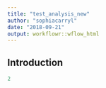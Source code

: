 ```yaml
---
title: "test_analysis_new"
author: "sophiacarryl"
date: "2018-09-21"
output: workflowr::wflow_html
---
```


## Introduction

```r
2
```

